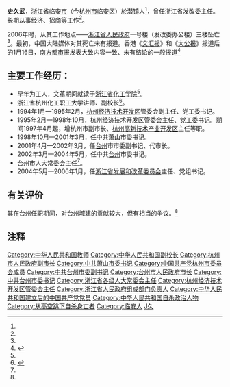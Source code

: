 '''史久武'''{{BD|1954年|9月|2006年|1月13日}}，[[浙江省|浙江省]][[临安市|临安市]]（今[[杭州市|杭州市]][[临安区|临安区]]）[[於潜镇|於潜镇]]人<ref name=a1/>，曾任浙江省发改委主任。长期从事经济、招商等工作<ref name=a2/>。

2006年时，从其工作地点——[[浙江省人民政府|浙江省人民政府]]一号楼（发改委办公楼）三楼坠亡<ref name=a1/>。最初，中国大陆媒体对其死亡未有报道。香港《[[文汇报_(香港)|文汇报]]》和《[[大公报|大公报]]》报道后的1月16日，[[南方都市报|南方都市报]]发表大致内容一致、未有结论的一般报道<ref name="a2">{{Cite web |url=https://www.epochtimes.com/gb/6/1/17/n1192769.htm |title=浙江高官史久武到底是死给谁看的？ |accessdate=2021-07-27 |author=亚洲时报：昝爱宗报导 |date=2010-12-11 |work= |publisher=大纪元网站 |language=Zh-hans |archive-date=2021-07-27 |archive-url=https://web.archive.org/web/20210727083913/https://www.epochtimes.com/gb/6/1/17/n1192769.htm |dead-url=no }}</ref>

== 主要工作经历： ==

*早年为工人，文革期间就读于[[浙江省化工学院|浙江省化工学院]]<ref name=a1/>。
*浙江省杭州化工职工大学讲师、副校长<ref name="a1">{{Cite web |url=http://www.mzyfz.com/news/times/a/20071012/172041.shtml |title=浙江高官史久武坠楼前后 |accessdate=2021-07-27 |author= |date=2007-10-12 |work=责任编辑: MzLoghui |publisher=民主与法制网 |language=Zh-hans |archive-date=2011-08-24 |archive-url=https://web.archive.org/web/20110824173839/http://www.mzyfz.com/news/times/a/20071012/172041.shtml |dead-url=no }}</ref>。
*1994年1月—1995年2月，[[杭州经济技术开发区|杭州经济技术开发区]]管委会副主任、党工委书记。
*1995年2月—1998年10月，杭州经济技术开发区管委会主任、党工委书记。期间1997年4月起，增杭州市副市长、[[杭州高新技术产业开发区|杭州高新技术产业开发区]]主任等职。
*1998年10月—2001年3月，任中共[[萧山|萧山]]市委书记。
*2001年4月—2002年3月，任[[台州|台州]]市市委副书记、代市长。
*2002年3月—2004年5月，任中共[[台州|台州]]市委书记。
*台州市人大常委会主任<ref name=a1/>。
*2004年5月—2006年1月，任[[浙江省发展和改革委员会|浙江省发展和改革委员会]]主任、党组书记。

== 有关评价 ==

其在台州任职期间，对台州城建的贡献较大，但有相当的争议。<ref name=a1/>

== 注释 ==

{{Reflist}}

{{DEFAULTSORT:S}}
[[Category:中华人民共和国教师|Category:中华人民共和国教师]]
[[Category:中华人民共和国副校长|Category:中华人民共和国副校长]]
[[Category:杭州市人民政府副市长|Category:杭州市人民政府副市长]]
[[Category:中共萧山市委书记|Category:中共萧山市委书记]]
[[Category:中国共产党杭州市委员会成员|Category:中国共产党杭州市委员会成员]]
[[Category:中共台州市委副书记|Category:中共台州市委副书记]]
[[Category:台州市人民政府市长|Category:台州市人民政府市长]]
[[Category:中共台州市委书记|Category:中共台州市委书记]]
[[Category:浙江省各级人大常委会主任|Category:浙江省各级人大常委会主任]]
[[Category:杭州经济技术开发区管委会主任|Category:杭州经济技术开发区管委会主任]]
[[Category:浙江省人民政府组成部门负责人|Category:浙江省人民政府组成部门负责人]]
[[Category:中华人民共和国建立后的中国共产党党员|Category:中华人民共和国建立后的中国共产党党员]]
[[Category:中华人民共和国自杀政治人物|Category:中华人民共和国自杀政治人物]]
[[Category:从高空跳下自杀身亡者|Category:从高空跳下自杀身亡者]]
[[Category:临安人|Category:临安人]]
[[Category:史姓|J久]]